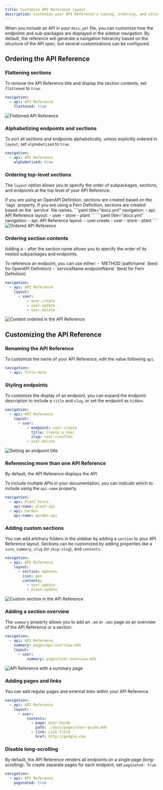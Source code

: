 ```yaml
---
title: Customize API Reference layout
description: Customize your API Reference's naming, ordering, and structure.  
---
```


When you include an API in your `docs.yml` file, you can customize how the endpoints and sub-packages are displayed in the sidebar navigation. By default, the reference will generate a navigation hierarchy based on the structure of the API spec, but several customizations can be configured.

## Ordering the API Reference

### Flattening sections
To remove the API Reference title and display the section contents, set `flattened` to `true`.

```yaml title="docs.yml"
navigation: 
  - api: API Reference
    flattened: true
```

<Frame>
<img src="flattened.png" alt="Flattened API Reference" />
</Frame>

### Alphabetizing endpoints and sections
To sort all sections and endpoints alphabetically, unless explicitly ordered in `layout`, set `alphabetized` to `true`.


```yaml title="docs.yml"
navigation: 
  - api: API Reference
    alphabetized: true
```

### Ordering top-level sections
The `layout` option allows you to specify the order of subpackages, sections, and endpoints at the top level of your API Reference.

<Note title="Section names">
If you are using an OpenAPI Defintiion, sections are created based on the `tags` property. If you are using a Fern Definition, sections are created based on the `service` file names.
</Note>

<Tabs>
<Tab title="Ordering sections">
```yaml title="docs.yml"
navigation: 
  - api: API Reference
    layout: 
      - user
      - store
      - plant
```
</Tab>

<Tab title="Ordering sections and endpoints">
```yaml title="docs.yml"
navigation: 
  - api: API Reference
    layout: 
      - user.create
      - user
      - store
      - plant
```

<Frame>
<img src="ordered.png" alt="Ordered API Reference" />
</Frame>
</Tab>
</Tabs>

### Ordering section contents
Adding a `:` after the section name allows you to specify the order of its nested subpackages and endpoints. 

<Note title="Referencing Endpoints">
To reference an endpoint, you can use either:
- `METHOD /path/name` (best for OpenAPI Defintiion)
- `serviceName.endpointName` (best for Fern Definition)
</Note>

```yaml title="docs.yml"
navigation: 
  - api: API Reference
    layout: 
      - user: 
          - user.create
          - user.update
          - user.delete        
```

<Frame>
<img src="content-ordered.png" alt="Content ordered in the API Reference" />
</Frame>

## Customizing the API Reference

### Renaming the API Reference 
To customize the name of your API Reference, edit the value following `api`. 

```yaml title="docs.yml"
navigation:
  - api: Title Here
```

### Styling endpoints
To customize the display of an endpoint, you can expand the endpoint description to include a `title` and `slug`, or set the endpoint as `hidden`. 

```yaml title="docs.yml"
navigation: 
  - api: API Reference
    layout: 
      - user: 
          - endpoint: user.create
            title: Create a User
            slug: user-creation
          - user.delete
```

<Frame>
<img src="custom-endpoint.png" alt="Setting an endpoint title" />
</Frame>

### Referencing more than one API Reference
By default, the API Reference displays the API 

To include multiple APIs in your documentation, you can indicate which to include using the `api-name` property. 

```yaml title="docs.yml"
navigation:
  - api: Plant Store
    api-name: plant-api
  - api: Garden
    api-name: garden-api
```


### Adding custom sections
You can add arbitrary folders in the sidebar by adding a `section` to your API Reference layout. Sections can be customized by adding properties like a `icon`, `summary`, `slug` (or `skip-slug`), and `contents`. 

```yaml title="docs.yml"
navigation: 
  - api: API Reference
    layout: 
      - section: Updates
        icon: pen
        contents: 
          - user.update
          - plant.update
```

<Frame>
<img src="custom-section.png" alt="Custom section in the API Reference" />
</Frame>

### Adding a section overview
The `summary` property allows you to add an `.md` or `.mdx` page as an overview of the API Reference or a section. 

```yaml title="docs.yml"
navigation: 
  - api: API Reference
    summary: pages/api-overview.mdx
    layout: 
      - user: 
          summary: pages/user-overview.mdx
```

<Frame>
<img src="summary.png" alt="API Reference with a summary page" />
</Frame>

### Adding pages and links
You can add regular pages and external links within your API Reference. 

```yaml title="docs.yml"
navigation: 
  - api: API Reference
    layout: 
      - user: 
          contents: 
            - page: User Guide
              path: ./docs/pages/user-guide.mdx
            - link: Link Title
              href: http://google.com
```

### Disable long-scrolling
By default, the API Reference renders all endpoints on a single page (long-scrolling). To create separate pages for each endpoint, set `paginated: true`. 

```yaml title="docs.yml"
navigation: 
  - api: API Reference
    paginated: true
```
